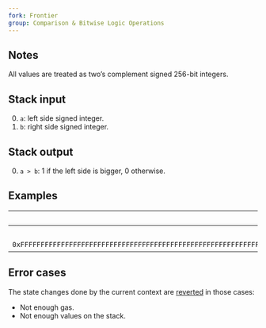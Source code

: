 ```yaml
---
fork: Frontier
group: Comparison & Bitwise Logic Operations
---
```


## Notes

All values are treated as two’s complement signed 256-bit integers.

## Stack input

0. `a`: left side signed integer.
1. `b`: right side signed integer.

## Stack output

0. `a > b`: 1 if the left side is bigger, 0 otherwise.

## Examples

| Input | Output | * | Input | Output |
|------:|-------:|-|------:|-------:|
| `0` | `1` | * | `10` | `0` |
| `0xFFFFFFFFFFFFFFFFFFFFFFFFFFFFFFFFFFFFFFFFFFFFFFFFFFFFFFFFFFFFFFFF` | | * | `10` | |

## Error cases

The state changes done by the current context are [reverted](#FD) in those cases:
- Not enough gas.
- Not enough values on the stack.
